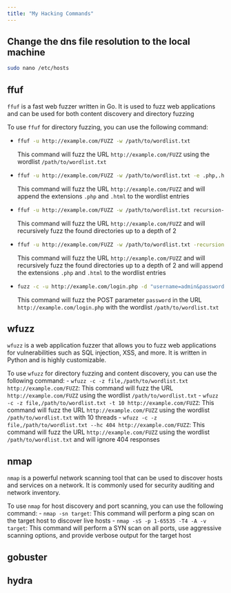 ```yaml
---
title: "My Hacking Commands"
---
```


## Change the dns file resolution to the local machine

```bash
sudo nano /etc/hosts
```

## ffuf

`ffuf` is a fast web fuzzer written in Go. It is used to fuzz web applications and can be used for both content discovery and directory fuzzing

To use `ffuf` for directory fuzzing, you can use the following command:

- ```bash
ffuf -u http://example.com/FUZZ -w /path/to/wordlist.txt
```
This command will fuzz the URL `http://example.com/FUZZ` using the wordlist `/path/to/wordlist.txt`

- ```bash 
ffuf -u http://example.com/FUZZ -w /path/to/wordlist.txt -e .php,.html
```
This command will fuzz the URL `http://example.com/FUZZ` and will append the extensions `.php` and `.html` to the wordlist entries
- ```bash
ffuf -u http://example.com/FUZZ -w /path/to/wordlist.txt recursion-depth 2
```
This command will fuzz the URL `http://example.com/FUZZ` and will recursively fuzz the found directories up to a depth of 2

- ```bash 
ffuf -u http://example.com/FUZZ -w /path/to/wordlist.txt -recursion-depth 2 -e .php,.html
``` 
This command will fuzz the URL `http://example.com/FUZZ` and will recursively fuzz the found directories up to a depth of 2 and will append the extensions `.php` and `.html` to the wordlist entries

- ```bash
fuzz -c -u http://example.com/login.php -d "username=admin&password=FUZZ" -w /path/to/wordlist.txt
```
This command will fuzz the POST parameter `password` in the URL `http://example.com/login.php` with the wordlist `/path/to/wordlist.txt`


## wfuzz

`wfuzz` is a web application fuzzer that allows you to fuzz web applications for vulnerabilities such as SQL injection, XSS, and more. It is written in Python and is highly customizable.

To use `wfuzz` for directory fuzzing and content discovery, you can use the following command:
- `wfuzz -c -z file,/path/to/wordlist.txt http://example.com/FUZZ`: This command will fuzz the URL `http://example.com/FUZZ` using the wordlist `/path/to/wordlist.txt`
- `wfuzz -c -z file,/path/to/wordlist.txt -t 10 http://example.com/FUZZ`: This command will fuzz the URL `http://example.com/FUZZ` using the wordlist `/path/to/wordlist.txt` with 10 threads
- `wfuzz -c -z file,/path/to/wordlist.txt --hc 404 http://example.com/FUZZ`: This command will fuzz the URL `http://example.com/FUZZ` using the wordlist `/path/to/wordlist.txt` and will ignore 404 responses


## nmap

`nmap` is a powerful network scanning tool that can be used to discover hosts and services on a network. It is commonly used for security auditing and network inventory.

To use `nmap` for host discovery and port scanning, you can use the following command:
- `nmap -sn target`: This command will perform a ping scan on the target host to discover live hosts 
- `nmap -sS -p 1-65535 -T4 -A -v target`: This command will perform a SYN scan on all ports, use aggressive scanning options, and provide verbose output for the target host


## gobuster

## hydra

